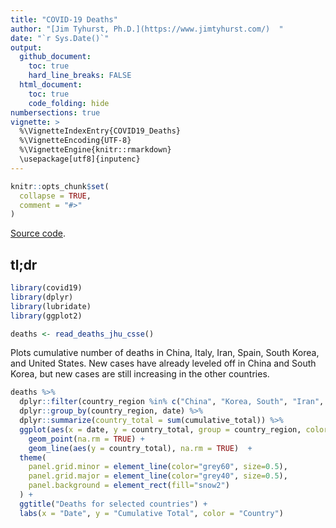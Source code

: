 ```yaml
---
title: "COVID-19 Deaths"
author: "[Jim Tyhurst, Ph.D.](https://www.jimtyhurst.com/)  "
date: "`r Sys.Date()`"
output:
  github_document:
    toc: true
    hard_line_breaks: FALSE
  html_document:
    toc: true
    code_folding: hide
numbersections: true
vignette: >
  %\VignetteIndexEntry{COVID19_Deaths}
  %\VignetteEncoding{UTF-8}
  %\VignetteEngine{knitr::rmarkdown}
  \usepackage[utf8]{inputenc}
---
```


```r
knitr::opts_chunk$set(
  collapse = TRUE,
  comment = "#>"
)
```

[Source code](./covid19_deaths.Rmd).

## tl;dr

```r
library(covid19)
library(dplyr)
library(lubridate)
library(ggplot2)

deaths <- read_deaths_jhu_csse()
```

Plots cumulative number of deaths in China, Italy, Iran, Spain, South Korea, and United States. New cases have already leveled off in China and South Korea, but new cases are still increasing in the other countries.

```r
deaths %>%
  dplyr::filter(country_region %in% c("China", "Korea, South", "Iran", "Italy", "Spain", "US")) %>% 
  dplyr::group_by(country_region, date) %>% 
  dplyr::summarize(country_total = sum(cumulative_total)) %>% 
  ggplot(aes(x = date, y = country_total, group = country_region, color = country_region)) +
    geom_point(na.rm = TRUE) +
    geom_line(aes(y = country_total), na.rm = TRUE)  + 
  theme(
    panel.grid.minor = element_line(color="grey60", size=0.5),
    panel.grid.major = element_line(color="grey40", size=0.5),
    panel.background = element_rect(fill="snow2")
  ) +
  ggtitle("Deaths for selected countries") +
  labs(x = "Date", y = "Cumulative Total", color = "Country")
```

